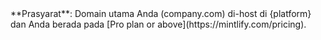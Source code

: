 <Info>
  **Prasyarat**: Domain utama Anda (company.com) di-host di {platform}
  dan Anda berada pada [Pro plan or above](https://mintlify.com/pricing).
</Info>

